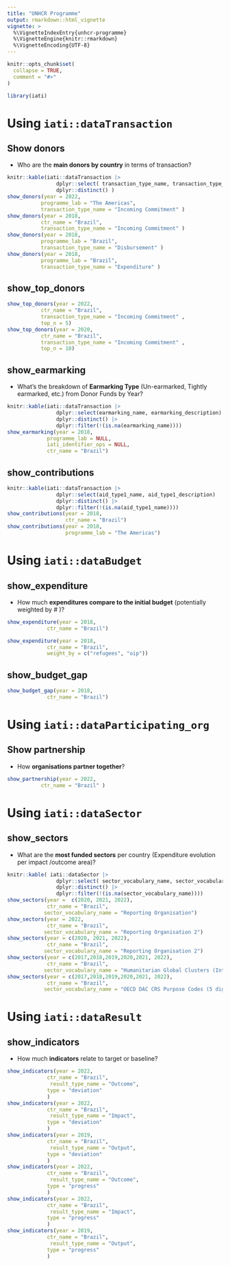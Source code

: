 ```yaml
---
title: "UNHCR Programme"
output: rmarkdown::html_vignette
vignette: >
  %\VignetteIndexEntry{unhcr-programme}
  %\VignetteEngine{knitr::rmarkdown}
  %\VignetteEncoding{UTF-8}
---
```


```r
knitr::opts_chunk$set(
  collapse = TRUE,
  comment = "#>"
)
```

```r
library(iati)
```

<!-- WARNING - This vignette is generated by {fusen} from dev/dev_unhcr_programme.Rmd: do not edit by hand -->

 

# Using  `iati::dataTransaction`

## Show donors 

 
 *  Who are the __main donors by country__ in terms of transaction?   


```r
knitr::kable(iati::dataTransaction |>
                dplyr::select( transaction_type_name, transaction_type_description) |>
                dplyr::distinct() )
show_donors(year = 2022,
           programme_lab = "The Americas",
           transaction_type_name = "Incoming Commitment" )
show_donors(year = 2018,
           ctr_name = "Brazil",
           transaction_type_name = "Incoming Commitment" )
show_donors(year = 2018,
           programme_lab = "Brazil",
           transaction_type_name = "Disbursement" )
show_donors(year = 2018,
           programme_lab = "Brazil",
           transaction_type_name = "Expenditure" )
```

## show_top_donors

    

  

```r
show_top_donors(year = 2022,
           ctr_name = "Brazil",
           transaction_type_name = "Incoming Commitment" ,
           top_n = 5)
show_top_donors(year = 2020,
           ctr_name = "Brazil",
           transaction_type_name = "Incoming Commitment" ,
           top_n = 10)
```

  

  




## show_earmarking

 *  What’s the breakdown of __Earmarking Type__ (Un-earmarked, Tightly earmarked, etc.) from Donor Funds by Year?  
 
    

  

```r
knitr::kable(iati::dataTransaction |>
                dplyr::select(earmarking_name, earmarking_description)  |>
                dplyr::distinct() |>
                dplyr::filter(!(is.na(earmarking_name))))
show_earmarking(year = 2018, 
             programme_lab = NULL, 
             iati_identifier_ops = NULL, 
             ctr_name = "Brazil")
```

  

  


## show_contributions

    

  

```r
knitr::kable(iati::dataTransaction |>
                dplyr::select(aid_type1_name, aid_type1_description)  |>
                dplyr::distinct() |>
                dplyr::filter(!(is.na(aid_type1_name))))
show_contributions(year = 2018, 
                   ctr_name = "Brazil") 
show_contributions(year = 2018, 
                   programme_lab = "The Americas") 
```

  

  


# Using `iati::dataBudget`

## show_expenditure

 *  How much __expenditures compare to the initial budget__ (potentially weighted by # )?   
    

  

```r
show_expenditure(year = 2018, 
             ctr_name = "Brazil")

show_expenditure(year = 2018, 
             ctr_name = "Brazil",
             weight_by = c("refugees", "oip"))

```

  

## show_budget_gap

    

  

```r
show_budget_gap(year = 2018, 
             ctr_name = "Brazil")
```

  

  


# Using `iati::dataParticipating_org`

## Show partnership

 
 *  How __organisations partner together__?   
 


 

```r
show_partnership(year = 2022,
           ctr_name = "Brazil" ) 
```

# Using `iati::dataSector`

## show_sectors

 *  What are the __most funded sectors__ per country (Expenditure evolution per impact /outcome area)?  
    

  

```r
knitr::kable( iati::dataSector |> 
                dplyr::select( sector_vocabulary_name, sector_vocabulary_description) |>
                dplyr::distinct() |>
                dplyr::filter(!(is.na(sector_vocabulary_name))))
show_sectors(year =  c(2020, 2021, 2022), 
             ctr_name = "Brazil",
            sector_vocabulary_name = "Reporting Organisation")
show_sectors(year = 2022, 
             ctr_name = "Brazil",
            sector_vocabulary_name = "Reporting Organisation 2")
show_sectors(year = c(2020, 2021, 2022),  
             ctr_name = "Brazil",
            sector_vocabulary_name = "Reporting Organisation 2")
show_sectors(year = c(2017,2018,2019,2020,2021, 2022), 
             ctr_name = "Brazil",
            sector_vocabulary_name = "Humanitarian Global Clusters (Inter-Agency Standing Committee)")
show_sectors(year = c(2017,2018,2019,2020,2021, 2022), 
             ctr_name = "Brazil",
            sector_vocabulary_name = "OECD DAC CRS Purpose Codes (5 digit)")
```

  

   
 

# Using `iati::dataResult`

## show_indicators

    
 *  How much __indicators__ relate to target or baseline?
 

  

```r
show_indicators(year = 2022,  
             ctr_name = "Brazil",
              result_type_name = "Outcome",
             type = "deviation"
             )
show_indicators(year = 2022,  
             ctr_name = "Brazil",
              result_type_name = "Impact",
             type = "deviation"
             )
show_indicators(year = 2019,  
             ctr_name = "Brazil",
              result_type_name = "Output",
             type = "deviation"
             )
show_indicators(year = 2022,  
             ctr_name = "Brazil",
              result_type_name = "Outcome",
             type = "progress"
             )
show_indicators(year = 2022,  
             ctr_name = "Brazil",
              result_type_name = "Impact",
             type = "progress"
             )
show_indicators(year = 2019,  
             ctr_name = "Brazil",
              result_type_name = "Output",
             type = "progress"
             )
```

  

  






